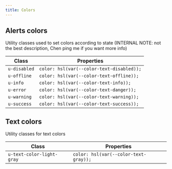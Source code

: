 ```yaml
---
title: Colors
---
```


## Alerts colors

Utility classes used to set colors according to state (INTERNAL NOTE: not the best description, Chen ping me if you want more info)

| Class        | Properties                                |
| ------------ | ----------------------------------------- |
| `u-disabled` | `color: hsl(var(--color-text-disabled));` |
| `u-offline`  | `color: hsl(var(--color-text-offline));`  |
| `u-info`     | `color: hsl(var(--color-text-info));`     |
| `u-error`    | `color: hsl(var(--color-text-danger));`   |
| `u-warning`  | `color: hsl(var(--color-text-warning));`  |
| `u-success`  | `color: hsl(var(--color-text-success));`  |

## Text colors

Utility classes for text colors

| Class                     | Properties                            |
| ------------------------- | ------------------------------------- |
| `u-text-color-light-gray` | `color: hsl(var(--color-text-gray));` |
